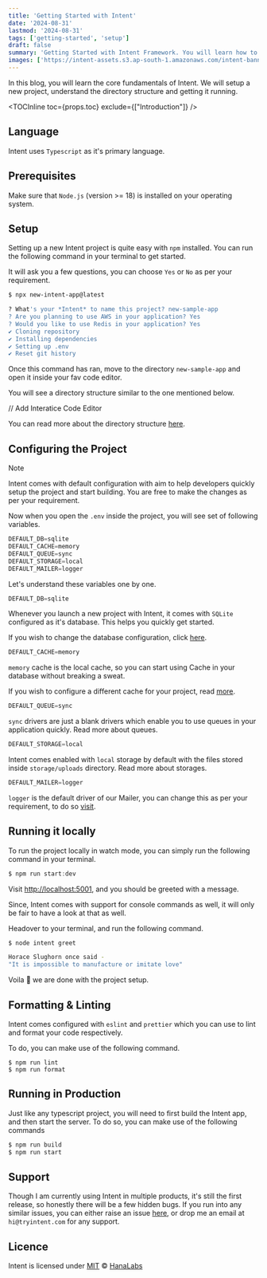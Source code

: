 ```yaml
---
title: 'Getting Started with Intent'
date: '2024-08-31'
lastmod: '2024-08-31'
tags: ['getting-started', 'setup']
draft: false
summary: 'Getting Started with Intent Framework. You will learn how to setup the project, doing configuration changes and start using it.'
images: ['https://intent-assets.s3.ap-south-1.amazonaws.com/intent-banner.png']
---
```


In this blog, you will learn the core fundamentals of Intent. We will setup a new project, understand the directory structure and getting it running.

<TOCInline toc={props.toc} exclude={["Introduction"]} />

## Language
Intent uses `Typescript` as it's primary language.

## Prerequisites

Make sure that `Node.js` (version >= 18) is installed on your operating system.

## Setup
Setting up a new Intent project is quite easy with `npm` installed. You can run the following command in your terminal to get started.

It will ask you a few questions, you can choose `Yes` or `No` as per your requirement.
```bash live=true
$ npx new-intent-app@latest

? What's your *Intent* to name this project? new-sample-app
? Are you planning to use AWS in your application? Yes
? Would you like to use Redis in your application? Yes
✔ Cloning repository
✔ Installing dependencies
✔ Setting up .env
✔ Reset git history
```

Once this command has ran, move to the directory `new-sample-app` and open it inside your fav code editor.

You will see a directory structure similar to the one mentioned below.

// Add Interatice Code Editor

You can read more about the directory structure [here](https://tryintent.com/docs/directory-structure).

## Configuring the Project

> [!NOTE]
> Intent comes with default configuration with aim to help developers quickly setup the project and start building.
> You are free to make the changes as per your requirement.

Now when you open the `.env` inside the project, you will see set of following variables.

```ts
DEFAULT_DB=sqlite
DEFAULT_CACHE=memory
DEFAULT_QUEUE=sync
DEFAULT_STORAGE=local
DEFAULT_MAILER=logger
```

Let's understand these variables one by one.

```ts
DEFAULT_DB=sqlite
```
Whenever you launch a new project with Intent, it comes with `SQLite` configured as it's database. This helps you quickly get started.

If you wish to change the database configuration, click [here](https://tryintent.com/docs/db-getting-started).

```ts
DEFAULT_CACHE=memory
```

`memory` cache is the local cache, so you can start using Cache in your database without breaking a sweat.

If you wish to configure a different cache for your project, read [more](https://tryintent.com/docs/cache).

```ts
DEFAULT_QUEUE=sync
```
`sync` drivers are just a blank drivers which enable you to use queues in your application quickly. Read more about queues.

```ts
DEFAULT_STORAGE=local
```
Intent comes enabled with `local` storage by default with the files stored inside `storage/uploads` directory. Read more about storages.

```ts
DEFAULT_MAILER=logger
```
`logger` is the default driver of our Mailer, you can change this as per your requirement, to do so [visit](https://tryintent.com/docs/mailers).

## Running it locally
To run the project locally in watch mode, you can simply run the following command in your terminal.

```ts
$ npm run start:dev
```

Visit [http://localhost:5001](http://localhost:5001), and you should be greeted with a message.

Since, Intent comes with support for console commands as well, it will only be fair to have a look at that as well.

Headover to your terminal, and run the following command.

```bash
$ node intent greet

Horace Slughorn once said -
"It is impossible to manufacture or imitate love"
```
Voila 🎉 we are done with the project setup.

## Formatting & Linting

Intent comes configured with `eslint` and `prettier` which you can use to lint and format your code respectively.

To do, you can make use of the following command.

```
$ npm run lint
$ npm run format
```

## Running in Production
Just like any typescript project, you will need to first build the Intent app, and then start the server.
To do so, you can make use of the following commands

```ts
$ npm run build
$ npm run start
```

## Support

Though I am currently using Intent in multiple products, it's still the first release, so honestly there will be a few hidden bugs.
If you run into any similar issues, you can either raise an issue [here](https://github.com/intentjs/core/issues/new?assignees=&labels=&projects=&template=bug_report.md&title=), or drop me an email at `hi@tryintent.com` for any support.

## Licence

Intent is licensed under [MIT](https://github.com/intentjs/core/blob/main/LICENSE.md) © [HanaLabs](https://tryhanalabs.com)
